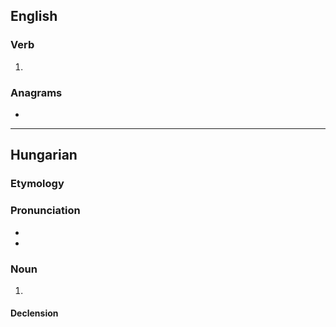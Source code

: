 ==English==

===Verb===
{{head|en|verb form}}

# {{en-past of|partner}}

===Anagrams===
* {{anagrams|en|a=adeenprrt|Terpander}}

----

==Hungarian==

===Etymology===
{{affix|hu|partner|-ed|pos2=possessive suffix|nocat=y}}

===Pronunciation===
* {{hu-IPA}}
* {{hyphenation|part|ne|red|lang=hu}}

===Noun===
{{head|hu|noun form}}

# {{inflection of|hu|partner||2|s|(single possession)|poss}}

====Declension====
{{hu-infl-nom|partnerede|e|n=sg|esm_sg=1}}